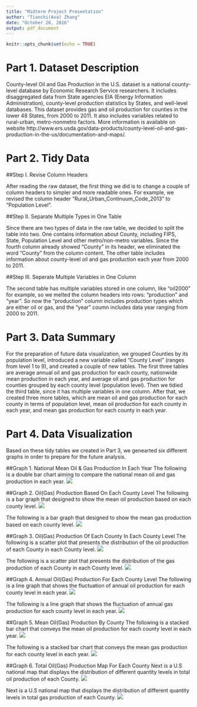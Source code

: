 ```yaml
---
title: "Midterm Project Presentation"
author: "Tianchi(Ava) Zhang"
date: "October 26, 2016"
output: pdf_document
---
```


```r
knitr::opts_chunk$set(echo = TRUE)
```

# Part 1. Dataset Description

County-level Oil and Gas Production in the U.S. dataset is a national county-level database by Economic Research Service researchers. It includes disaggregated data from State agencies EIA (Energy Information Administration), county-level production statistics by States, and well-level databases. This dataset provides gas and oil production for counties in the lower 48 States, from 2000 to 2011. It also includes variables related to rural-urban, metro-nonmetro factors. More information is available on website http://www.ers.usda.gov/data-products/county-level-oil-and-gas-production-in-the-us/documentation-and-maps/. 


# Part 2. Tidy Data

##Step I. Revise Column Headers

After reading the raw dataset, the first thing we did is to change a couple of column headers to simpler and more readable ones. For example, we revised the column header “Rural_Urban_Continuum_Code_2013” to “Population Level”. 

##Step II. Separate Multiple Types in One Table 

Since there are two types of data in the raw table, we decided to split the table into two. One contains information about County, including FIPS, State, Population Level and other metro/non-metro variables. Since the fourth column already showed “County” in its header, we eliminated the word “County” from the column content. The other table includes information about county-level oil and gas production each year from 2000 to 2011.

##Step III. Seperate Multiple Variables in One Column

The second table has multiple variables stored in one column, like “oil2000” for example, so we melted the column headers into rows: “production” and “year”. So now the "production" column includes production types which are either oil or gas, and the "year" coumn includes data year ranging from 2000 to 2011.


# Part 3. Data Summary

For the preparation of future data visualization, we grouped Counties by its population level, introduced a new variable called “County Level” (ranges from level 1 to 9), and created a couple of new tables. The first three tables are average annual oil and gas production for each county, nationwide mean production in each year, and average oil and gas production for counties grouped by each county level (population level). Then we tidied the third table, since it has multiple variables in one column. After that, we created three more tables, which are mean oil and gas production for each county in terms of population level, mean oil production for each county in each year, and mean gas production for each county in each year.


# Part 4. Data Visualization

Based on these tidy tables we created in Part 3, we genearted six different graphs in order to prepare for the future analysis.

##Graph 1. National Mean Oil & Gas Production In Each Year
The following is a double bar chart aiming to compare the national mean oil and gas production in each year.
![](/Users/TianchiAvaZhang/Desktop/Fall 2016 Courses/MA415/Midterm Project - Oil&Gas Production/Graph1.png)

##Graph 2. Oil(Gas) Production Based On Each County Level
The following is a bar graph that designed to show the mean oil production based on each county level.
![](/Users/TianchiAvaZhang/Desktop/Fall 2016 Courses/MA415/Midterm Project - Oil&Gas Production/Graph2(1).png)



The following is a bar graph that designed to show the mean gas production based on each county level.
![](/Users/TianchiAvaZhang/Desktop/Fall 2016 Courses/MA415/Midterm Project - Oil&Gas Production/Graph2(2).png)

##Graph 3. Oil(Gas) Production Of Each County In Each County Level
The following is a scatter plot that presents the distribution of the oil production of each County in each County level.
![](/Users/TianchiAvaZhang/Desktop/Fall 2016 Courses/MA415/Midterm Project - Oil&Gas Production/Graph3(1).png)



The following is a scatter plot that presents the distribution of the gas production of each County in each County level.
![](/Users/TianchiAvaZhang/Desktop/Fall 2016 Courses/MA415/Midterm Project - Oil&Gas Production/Graph3(2).png)

##Graph 4. Annual Oil(Gas) Production For Each County Level
The following is a line graph that shows the fluctuation of annual oil production for each county level in each year.
![](/Users/TianchiAvaZhang/Desktop/Fall 2016 Courses/MA415/Midterm Project - Oil&Gas Production/Graph4(1).png)



The following is a line graph that shows the fluctuation of annual gas production for each county level in each year.
![](/Users/TianchiAvaZhang/Desktop/Fall 2016 Courses/MA415/Midterm Project - Oil&Gas Production/Graph4(2).png)

##Graph 5. Mean Oil(Gas) Production By County
The following is a stacked bar chart that conveys the mean oil production for each county level in each year.
![](/Users/TianchiAvaZhang/Desktop/Fall 2016 Courses/MA415/Midterm Project - Oil&Gas Production/Graph5(1).png)



The following is a stacked bar chart that conveys the mean gas production for each county level in each year.
![](/Users/TianchiAvaZhang/Desktop/Fall 2016 Courses/MA415/Midterm Project - Oil&Gas Production/Graph5(2).png)

##Graph 6. Total Oil(Gas) Production Map For Each County
Next is a U.S national map that displays the distribution of different quantity levels in total oil production of each County.
![](/Users/TianchiAvaZhang/Desktop/Fall 2016 Courses/MA415/Midterm Project - Oil&Gas Production/Graph6(1).png)



Next is a U.S national map that displays the distribution of different quantity levels in total gas production of each County.
![](/Users/TianchiAvaZhang/Desktop/Fall 2016 Courses/MA415/Midterm Project - Oil&Gas Production/Graph6(2).png)